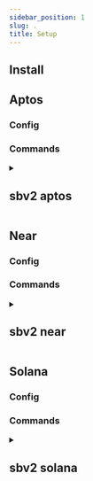 ```yaml
---
sidebar_position: 1
slug: .
title: Setup
---
```


## Install


<Install />

## Aptos

### Config


<AptosConfig />

### Commands


<details>
<summary>

<h2>sbv2 aptos</h2>

</summary>

<AptosCli />

</details>

## Near

### Config


<NearConfig />

### Commands


<details>
<summary>

<h2>sbv2 near</h2>

</summary>

<NearCli />

</details>

## Solana

### Config


<SolanaConfig />

### Commands


<details>
<summary>

<h2>sbv2 solana</h2>

</summary>

<SolanaCli />

</details>
